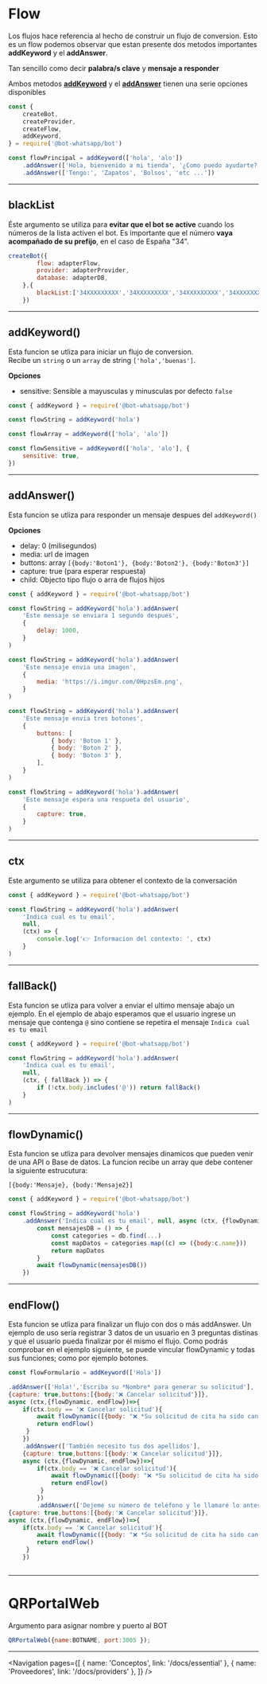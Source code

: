 
# Flow

Los flujos hace referencia al hecho de construir un flujo de conversion. Esto es un flow podemos observar que estan presente dos metodos importantes **addKeyword** y el **addAnswer**.

Tan sencillo como decir **palabra/s clave** y **mensaje a responder**

Ambos metodos **[addKeyword](https://github.com/codigoencasa/bot-whatsapp/blob/dev/packages/bot/io/methods/addKeyword.js)** y el **[addAnswer](https://github.com/codigoencasa/bot-whatsapp/blob/dev/packages/bot/io/methods/addAnswer.js)** tienen una serie opciones disponibles

```js
const {
    createBot,
    createProvider,
    createFlow,
    addKeyword,
} = require('@bot-whatsapp/bot')

const flowPrincipal = addKeyword(['hola', 'alo'])
    .addAnswer(['Hola, bienvenido a mi tienda', '¿Como puedo ayudarte?'])
    .addAnswer(['Tengo:', 'Zapatos', 'Bolsos', 'etc ...'])
```

---

## blackList

Éste argumento se utiliza para **evitar que el bot se active** cuando los números de la lista activen el bot.
Es importante que el número **vaya acompañado de su prefijo**, en el caso de España "34".

```js
createBot({
        flow: adapterFlow,
        provider: adapterProvider,
        database: adapterDB,
    },{
        blackList:['34XXXXXXXXX','34XXXXXXXXX','34XXXXXXXXX','34XXXXXXXXX']
    })
```

---

## addKeyword()

Esta funcion se utliza para iniciar un flujo de conversion. <br /> Recibe un `string` o un `array`
de string `['hola','buenas']`.

**Opciones**

-   sensitive: Sensible a mayusculas y minusculas por defecto `false`

```js
const { addKeyword } = require('@bot-whatsapp/bot')

const flowString = addKeyword('hola')

const flowArray = addKeyword(['hola', 'alo'])

const flowSensitive = addKeyword(['hola', 'alo'], {
    sensitive: true,
})
```

---

## addAnswer()

Esta funcion se utliza para responder un mensaje despues del `addKeyword()`

**Opciones**

-   delay: 0 (milisegundos)
-   media: url de imagen
-   buttons: array `[{body:'Boton1'}, {body:'Boton2'}, {body:'Boton3'}]`
-   capture: true (para esperar respuesta)
-   child: Objecto tipo flujo o arra de flujos hijos

```js
const { addKeyword } = require('@bot-whatsapp/bot')

const flowString = addKeyword('hola').addAnswer(
    'Este mensaje se enviara 1 segundo despues',
    {
        delay: 1000,
    }
)

const flowString = addKeyword('hola').addAnswer(
    'Este mensaje envia una imagen',
    {
        media: 'https://i.imgur.com/0HpzsEm.png',
    }
)

const flowString = addKeyword('hola').addAnswer(
    'Este mensaje envia tres botones',
    {
        buttons: [
            { body: 'Boton 1' },
            { body: 'Boton 2' },
            { body: 'Boton 3' },
        ],
    }
)

const flowString = addKeyword('hola').addAnswer(
    'Este mensaje espera una respueta del usuario',
    {
        capture: true,
    }
)
```

---

## ctx

Este argumento se utiliza para obtener el contexto de la conversación

```js
const { addKeyword } = require('@bot-whatsapp/bot')

const flowString = addKeyword('hola').addAnswer(
    'Indica cual es tu email',
    null,
    (ctx) => {
        console.log('👉 Informacion del contexto: ', ctx)
    }
)
```

---

## fallBack()

Esta funcion se utliza para volver a enviar el ultimo mensaje abajo un ejemplo.
En el ejemplo de abajo esperamos que el usuario ingrese un mensaje que contenga `@` sino contiene
se repetira el mensaje `Indica cual es tu email`

```js
const { addKeyword } = require('@bot-whatsapp/bot')

const flowString = addKeyword('hola').addAnswer(
    'Indica cual es tu email',
    null,
    (ctx, { fallBack }) => {
        if (!ctx.body.includes('@')) return fallBack()
    }
)
```

---

## flowDynamic()

Esta funcion se utliza para devolver mensajes dinamicos que pueden venir de una API o Base de datos.
La funcion recibe un array que debe contener la siguiente estrucutura:

`[{body:'Mensaje}, {body:'Mensaje2}]`

```js
const { addKeyword } = require('@bot-whatsapp/bot')

const flowString = addKeyword('hola')
    .addAnswer('Indica cual es tu email', null, async (ctx, {flowDynamic}) => {
        const mensajesDB = () => {
            const categories = db.find(...)
            const mapDatos = categories.map((c) => ({body:c.name}))
            return mapDatos
        }
        await flowDynamic(mensajesDB())
    })


```

---
## endFlow()

Esta funcion se utliza para finalizar un flujo con dos o más addAnswer. Un ejemplo de uso sería registrar 3 datos de un usuario en 3 preguntas distinas y 
que el usuario pueda finalizar por él mismo el flujo.
Como podrás comprobar en el ejemplo siguiente, se puede vincular flowDynamic y todas sus funciones; como por ejemplo botones.



```js
const flowFormulario = addKeyword(['Hola'])

.addAnswer(['Hola!','Escriba su *Nombre* para generar su solicitud'],
{capture: true,buttons:[{body:'❌ Cancelar solicitud'}]},
async (ctx,{flowDynamic, endFlow})=>{
    if(ctx.body == '❌ Cancelar solicitud'){
        await flowDynamic([{body: "❌ *Su solicitud de cita ha sido cancelada* ❌", buttons:[{body:'⬅️ Volver al Inicio'}]}])
        return endFlow()
     }
    })
    .addAnswer(['También necesito tus dos apellidos'],
    {capture: true,buttons:[{body:'❌ Cancelar solicitud'}]},
    async (ctx,{flowDynamic, endFlow})=>{
        if(ctx.body == '❌ Cancelar solicitud'){
            await flowDynamic([{body: "❌ *Su solicitud de cita ha sido cancelada* ❌", buttons:[{body:'⬅️ Volver al Inicio'}]}])
            return endFlow()
         }
        })
        .addAnswer(['Dejeme su número de teléfono y le llamaré lo antes posible.'],
{capture: true,buttons:[{body:'❌ Cancelar solicitud'}]},
async (ctx,{flowDynamic, endFlow})=>{
    if(ctx.body == '❌ Cancelar solicitud'){
        await flowDynamic([{body: "❌ *Su solicitud de cita ha sido cancelada* ❌", buttons:[{body:'⬅️ Volver al Inicio'}]}])
        return endFlow()
     }
    })



```

---





# QRPortalWeb

Argumento para asignar nombre y puerto al BOT

```js
QRPortalWeb({name:BOTNAME, port:3005 });

```

---



<Navigation
    pages={[
        { name: 'Conceptos', link: '/docs/essential' },
        { name: 'Proveedores', link: '/docs/providers' },
    ]}
/>

